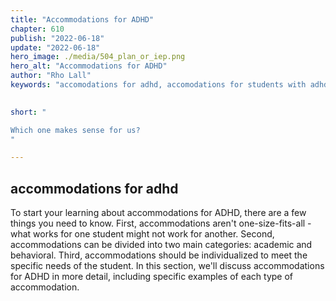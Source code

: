 ```yaml
---
title: "Accommodations for ADHD"
chapter: 610
publish: "2022-06-18"
update: "2022-06-18"
hero_image: ./media/504_plan_or_iep.png
hero_alt: "Accommodations for ADHD"
author: "Rho Lall"
keywords: "accomodations for adhd, accomodations for students with adhd, accommodations for adhd elementary students"
 

short: "

Which one makes sense for us?
"

---
```


## accommodations for adhd

To start your learning about accommodations for ADHD, there are a few things you need to know. First, accommodations aren't one-size-fits-all - what works for one student might not work for another. Second, accommodations can be divided into two main categories: academic and behavioral. Third, accommodations should be individualized to meet the specific needs of the student. In this section, we'll discuss accommodations for ADHD in more detail, including specific examples of each type of accommodation.